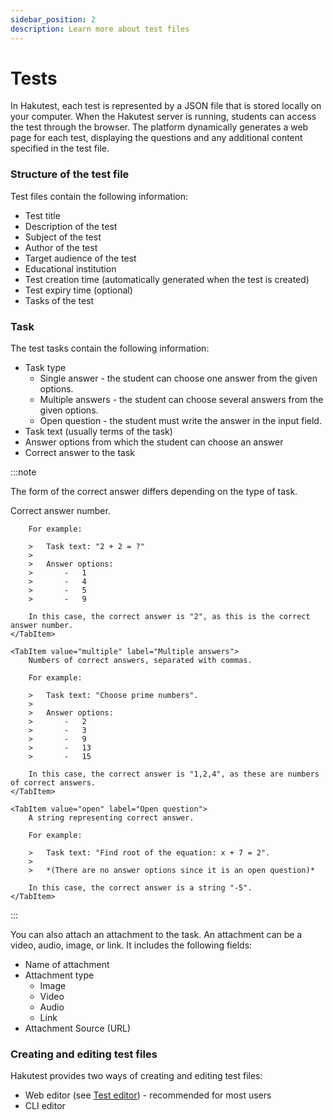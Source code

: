 ```yaml
---
sidebar_position: 2
description: Learn more about test files
---
```



# Tests

In Hakutest, each test is represented by a JSON file that is stored locally on your computer. When the Hakutest server is running, students can access the test through the browser. The platform dynamically generates a web page for each test, displaying the questions and any additional content specified in the test file.

### Structure of the test file

Test files contain the following information:

-   Test title
-   Description of the test
-   Subject of the test
-   Author of the test
-   Target audience of the test
-   Educational institution
-   Test creation time (automatically generated when the test is created)
-   Test expiry time (optional)
-   Tasks of the test

### Task

The test tasks contain the following information:

-   Task type
    -   Single answer - the student can choose one answer from the given options.
    -   Multiple answers - the student can choose several answers from the given options.
    -   Open question - the student must write the answer in the input field.
-   Task text (usually terms of the task)
-   Answer options from which the student can choose an answer
-   Correct answer to the task

:::note

The form of the correct answer differs depending on the type of task.

<Tabs>
    <TabItem value="single" label="Single answer" default>
        Correct answer number.

        For example:

        >   Task text: "2 + 2 = ?"
        >
        >   Answer options:
        >       -   1
        >       -   4
        >       -   5
        >       -   9

        In this case, the correct answer is "2", as this is the correct answer number.
    </TabItem>

    <TabItem value="multiple" label="Multiple answers">
        Numbers of correct answers, separated with commas.

        For example:

        >   Task text: "Choose prime numbers".
        >
        >   Answer options:
        >       -   2
        >       -   3
        >       -   9
        >       -   13
        >       -   15

        In this case, the correct answer is "1,2,4", as these are numbers of correct answers.
    </TabItem>

    <TabItem value="open" label="Open question">
        A string representing correct answer.

        For example:

        >   Task text: "Find root of the equation: x + 7 = 2".
        >
        >   *(There are no answer options since it is an open question)*

        In this case, the correct answer is a string "-5".
    </TabItem>
</Tabs>

:::

You can also attach an attachment to the task. An attachment can be a video, audio, image, or link. It includes the following fields:

-   Name of attachment
-   Attachment type
    -   Image
    -   Video
    -   Audio
    -   Link
-   Attachment Source (URL)

### Creating and editing test files

Hakutest provides two ways of creating and editing test files:

-   Web editor (see [Test editor](/docs/app/test-editor)) - recommended for most users
-   CLI editor
